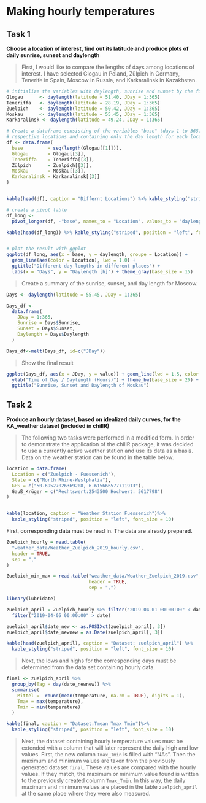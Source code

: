 # Making hourly temperatures 

## Task 1

**Choose a location of interest, find out its latitude and produce plots of daily sunrise, sunset and daylength**

>
First, I would like to compare the lengths of days among locations of interest. I have selected Glogau in Poland, Zülpich in Germany, Tenerife in Spain, Moscow in Russia, and Karkaralinsk in Kazakhstan.


```r

# initialize the variables with daylength, sunrise and sunset by the function daylength
Glogau      <- daylength(latitude = 51.40, JDay = 1:365)
Teneriffa   <- daylength(latitude = 28.19, JDay = 1:365)
Zuelpich    <- daylength(latitude = 50.42, JDay = 1:365)
Moskau      <- daylength(latitude = 55.45, JDay = 1:365)
Karkaralinsk <- daylength(latitude = 49.24, JDay = 1:365)

# Create a dataframe consisting of the variables "base" (days 1 to 365) and the
# respective locations and containing only the day length for each location.
df <- data.frame(
  base         = seq(length(Glogau[[1]])),
  Glogau       = Glogau[[3]],
  Teneriffa    = Teneriffa[[3]],
  Zülpich      = Zuelpich[[3]],
  Moskau       = Moskau[[3]],
  Karkaralinsk = Karkaralinsk[[3]]
)


kable(head(df), caption = "Differnt Locations") %>% kable_styling("striped", position = "left", font_size = 7)

# create a pivot table
df_long <-
  pivot_longer(df, -"base", names_to = "Location", values_to = "daylength")

kable(head(df_long)) %>% kable_styling("striped", position = "left", font_size = 10)


# plot the result with ggplot
ggplot(df_long, aes(x = base, y = daylength, groupe = Location)) +
  geom_line(aes(color = Location), lwd = 1.0) +
  ggtitle("Different day lengths in different places") +
  labs(x = "Days", y = "Daylength [h]") + theme_gray(base_size = 15)

```

>
Create a summary of the sunrise, sunset, and day length for Moscow.

```r

Days <- daylength(latitude = 55.45, JDay = 1:365)

Days_df <-
  data.frame(
    JDay = 1:365,
    Sunrise = Days$Sunrise,
    Sunset = Days$Sunset,
    Daylength = Days$Daylength
  )

Days_df<-melt(Days_df, id=c("JDay")) 
```

>
Show the final result

```r
ggplot(Days_df, aes(x = JDay, y = value)) + geom_line(lwd = 1.5, color = "red") + facet_grid(cols = vars(variable)) +
  ylab("Time of Day / Daylength (Hours)") + theme_bw(base_size = 20) +
  ggtitle("Sunrise, Sunset and Daylength of Moskau")

```

## Task 2


**Produce an hourly dataset, based on idealized daily curves, for the KA_weather dataset (included in chillR)**

>
The following two tasks were performed in a modified form. In order to demonstrate the application of the chillR package, it was decided to use a currently active weather station and use its data as a basis. Data on the weather station can be found in the table below.


```r
location = data.frame(
  Location = c("Zuelpich - Fuessenich"),
  State = c("North Rhine-Westphalia"),
  GPS = c("50.69527026369208, 6.615666577711913"),
  Gauß_Krüger = c("Rechtswert:2543500 Hochwert: 5617798")
)


kable(location, caption = "Weather Station Fuessenich")%>%
  kable_styling("striped", position = "left", font_size = 10)

```

First, corresponding data must be read in. The data are already prepared.

```r
Zuelpich_hourly = read.table(
  "weather_data/Weather_Zuelpich_2019_hourly.csv",
  header = TRUE,
  sep = ","
)

Zuelpich_min_max = read.table("weather_data/Weather_Zuelpich_2019.csv",
                              header = TRUE,
                              sep = ",")

```

```r
library(lubridate)
```


```r
zuelpich_april = Zuelpich_hourly %>% filter("2019-04-01 00:00:00" < date) %>%
  filter("2019-04-05 00:00:00" > date)

zuelpich_april$date_new <- as.POSIXct(zuelpich_april[, 3])
zuelpich_april$date_newnew = as.Date(zuelpich_april[, 3])

kable(head(zuelpich_april), caption = "Dataset: zuelpich_april") %>%
  kable_styling("striped", position = "left", font_size = 10)

```

>
Next, the lows and highs for the corresponding days must be determined from the data set containing hourly data. 


```r
final <- zuelpich_april %>%
  group_by(Tag = day(date_newnew)) %>%
  summarise(
    Mittel =  round(mean(temperature, na.rm = TRUE), digits = 1),
    Tmax = max(temperature),
    Tmin = min(temperature)
  )

kable(final, caption = "Dataset:Tmean Tmax Tmin")%>%
  kable_styling("striped", position = "left", font_size = 10)
```

>
Next, the dataset containing hourly temperature values must be extended with a column that will later represent the daily high and low values. First, the new column `Tmax_Tmin` is filled with "NAs". Then the maximum and minimum values are taken from the previously generated dataset `final`. These values are compared with the hourly values. If they match, the maximum or minimum value found is written to the previously created column `Tmax_Tmin`. In this way, the daily maximum and minimum values are placed in the table `zuelpich_april` at the same place where they were also measured.



